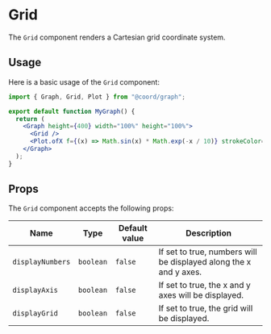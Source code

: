 # Grid

The `Grid` component renders a Cartesian grid coordinate system.

## Usage

Here is a basic usage of the `Grid` component:

```jsx live
import { Graph, Grid, Plot } from "@coord/graph";

export default function MyGraph() {
  return (
    <Graph height={400} width="100%" height="100%">
      <Grid />
      <Plot.ofX f={(x) => Math.sin(x) * Math.exp(-x / 10)} strokeColor={2} />
    </Graph>
  );
}
```

## Props

The `Grid` component accepts the following props:

| Name             | Type      | Default value | Description                                                       |
| ---------------- | --------- | ------------- | ----------------------------------------------------------------- |
| `displayNumbers` | `boolean` | `false`       | If set to true, numbers will be displayed along the x and y axes. |
| `displayAxis`    | `boolean` | `false`       | If set to true, the x and y axes will be displayed.               |
| `displayGrid`    | `boolean` | `false`       | If set to true, the grid will be displayed.                       |
